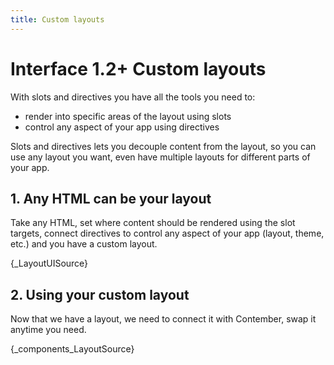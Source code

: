 ```yaml
---
title: Custom layouts
---
```



# <span className="version">Interface 1.2+</span> Custom layouts

With slots and directives you have all the tools you need to:

- render into specific areas of the layout using slots
- control any aspect of your app using directives

Slots and directives lets you decouple content from the layout,
so you can use any layout you want, even have multiple layouts
for different parts of your app.

## 1. Any HTML can be your layout

Take any HTML, set where content should be rendered using the slot targets,
connect directives to control any aspect of your app (layout, theme, etc.)
and you have a custom layout.

<CodeBlock language="typescript" title="my-custom-layout.tsx">
	{_LayoutUISource}
</CodeBlock>

## 2. Using your custom layout

Now that we have a layout, we need to connect it with Contember,
swap it anytime you need.

<CodeBlock language="typescript" title="admin/components/Layout.tsx" metastring="{2,8}">
	{_components_LayoutSource}
</CodeBlock>
